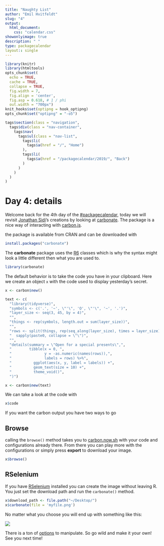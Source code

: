 ```yaml
---
title: "Naughty List"
author: "Emil Hvitfeldt"
slug: "4"
output: 
  html_document:
    css: "calendar.css"
showonlyimage: true
description: " "
type: packagecalendar
layout:: single
---
```


<html>
    <link rel="stylesheet" href="/css/calendar-post.css"/>
</html>

```r
library(knitr)
library(htmltools)
opts_chunk$set(
  echo = TRUE, 
  cache = TRUE,
  collapse = TRUE,
  fig.width = 7, 
  fig.align = 'center',
  fig.asp = 0.618, # 1 / phi
  out.width = "700px")
knit_hooks$set(optipng = hook_optipng)
opts_chunk$set("optipng" = "-o5")
```

```r
tags$section(class = "navigation",
  tags$div(class = "nav-container",
    tags$nav(
      tags$ul(class = "nav-list",
        tags$li(
          tags$a(href = "/", "Home")
        ),
        tags$li(
          tags$a(href = "/packagecalendar/2019/", "Back")
        )
      )
    )
  )
)
```

# Day 4: details

Welcome back for the 4th day of the [#packagecalendar](https://twitter.com/hashtag/packagecalendar),
today we will revisit [Jonathan Sidi](https://twitter.com/yoniceedee)'s creations by looking at [carbonate](https://github.com/yonicd/carbonate). The package is a nice way of interacting with [carbon.js](https://carbon.now.sh/about).

the package is available from CRAN and can be downloaded with

```r
install.packages("carbonate")
```

The **carbonate** package uses the [R6]() classes which is why the syntax might look a little different then what you are used to.

```r
library(carbonate)
```

The default behavior is to take the code you have in your clipboard. 
Here we create an object `x` with the code used to display yesterday's secret.

```r
x <- carbon$new()
```

```r
text <- c(
  "library(tidyverse)", 
  "symbols <- c('.', '~', \"'\", 'O', \"'\", '~', '.')", 
  "layer_size <- seq(3, 45, by = 4)", 
  "", 
  "things <- rep(symbols, length.out = sum(layer_size))", 
  "", 
  "rows <- split(things, rep(seq_along(layer_size), times = layer_size)) %>%", 
  "  sapply(paste0, collapse = \"\")", 
  "", 
  "details(summary = \"Open for a special presents\",", 
  "        tibble(x = 0, ", 
  "               y = -as.numeric(names(rows)),", 
  "               labels = rows) %>%", 
  "          ggplot(aes(x, y, label = labels)) +", 
  "          geom_text(size = 10) +", 
  "          theme_void()", 
  ")")

x <- carbon$new(text)
```

We can take a look at the code with 

```r
x$code
```

If you want the carbon output you have two ways to go

## Browse

calling the `browse()` method takes you to [carbon.now.sh](https://carbon.now.sh/) with your code and configurations already there. 
From there you can play more with the configurations or simply press **export** to download your image.

```r
x$browse()
```

## RSelenium

If you have [RSelenium](https://ropensci.github.io/RSelenium/) installed you can create the image without leaving R.
You just set the download path and run the `carbonate()` method.

```r
x$download_path <- file.path("~/Desktop/")
x$carbonate(file = 'myfile.png')
```

No matter what you choose you will end up with something like this:

![](https://i.imgur.com/YTMP1t6.png)

There is a ton of [options](https://yonicd.github.io/carbonate/#manipulate-carbon-object) to manipulate. 
So go wild and make it your own!
See you next time!